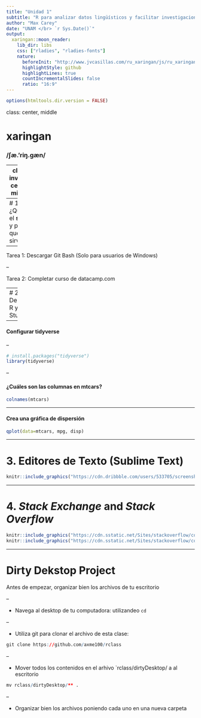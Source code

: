 ```yaml
---
title: "Unidad 1"
subtitle: "R para analizar datos lingüísticos y facilitar investigaciones reproducibles"
author: "Max Carey"
date: "UNAM </br> `r Sys.Date()`"
output:
  xaringan::moon_reader:
    lib_dir: libs
    css: ["rladies", "rladies-fonts"]
    nature:
      beforeInit: "http://www.jvcasillas.com/ru_xaringan/js/ru_xaringan.js"
      highlightStyle: github
      highlightLines: true
      countIncrementalSlides: false
      ratio: "16:9"
---
```


```r
options(htmltools.dir.version = FALSE)
```

class: center, middle

# xaringan

### /ʃæ.'riŋ.ɡæn/

---
class: inverse, center, middle

# Empezemos

---
# 1. ¿Qué es el **shell** y para qué sirve?
```r
knitr::include_graphics("https://cdn1.macworld.co.uk/cmsdata/features/3608274/Terminalicon2_thumb800.png")
```





--

Tarea 1:</span> Descargar Git Bash (Solo para usuarios de Windows)

--

Tarea 2:</span> Completar curso de datacamp.com

---
# 2. Descargar R y R Studio
```r
knitr::include_graphics("https://cran.r-project.org/Rlogo.svg")
knitr::include_graphics("https://www.rstudio.com/wp-content/uploads/2018/10/RStudio-Logo.png")
```

--

#### Configurar tidyverse

--

```r
# install.packages("tidyverse")
library(tidyverse)
```

--

#### ¿Cuáles son las columnas en mtcars?

```r
colnames(mtcars)
```

---

#### Crea una gráfica de dispersión
```r
qplot(data=mtcars, mpg, disp)
```

---

# 3. Editores de Texto (Sublime Text)

```r
knitr::include_graphics("https://cdn.dribbble.com/users/533705/screenshots/3811091/sublime-icon.png")
```


---

# 4. *Stack Exchange* and *Stack Overflow*

```r
knitr::include_graphics("https://cdn.sstatic.net/Sites/stackoverflow/company/img/logos/se/se-logo.png?v=dd7153fcc7fa")
knitr::include_graphics("https://cdn.sstatic.net/Sites/stackoverflow/company/img/logos/so/so-logo.png?v=9c558ec15d8a")
```

---

# Dirty Dekstop Project

Antes de empezar, organizar bien los archivos de tu escritorio

--

- Navega al desktop de tu computadora: utilizandeo `cd`

--

- Utiliza git para clonar el archivo de esta clase:
```r
git clone https://github.com/axme100/rclass
```

--

-  Mover todos los contenidos en el arhivo `rclass/dirtyDesktop/ a al escritorio

```r
mv rclass/dirtyDesktop/** .
```

--

-  Organizar bien los archivos poniendo cada uno en una nueva carpeta

